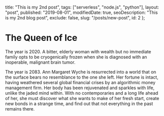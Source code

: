 
  title: "This is my 2nd post",
  tags: ["serverless", "node.js", "python"],
  layout: "post",
  published: "2019-08-01",
  modifiedDate: true,
  seoDescription: "This is my 2nd blog post",
  exclude: false,
  slug: "/posts/new-post",
  id: 2
};


# The Queen of Ice

The year is 2020. A bitter, elderly woman with wealth but no immediate family opts to be cryogenically frozen when she is diagnosed with an inoperable, malignant brain tumor.

The year is 2083. Ann Margaret Wyche is resurrected into a world that on the surface bears no resemblance to the one she left. Her fortune is intact, having weathered several global financial crises by an algorithmic money management firm. Her body has been rejuvenated and sparkles with life, unlike the jaded mind within. With no contemporaries and a long life ahead of her, she must discover what she wants to make of her fresh start, create new bonds in a strange time, and find out that not everything in the past remains there.
